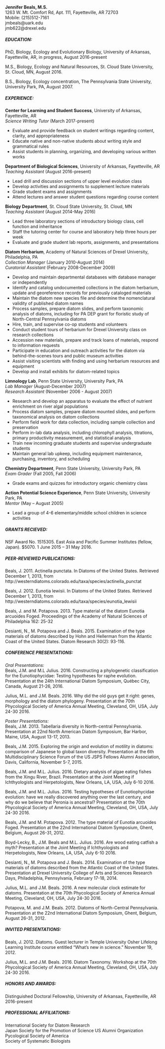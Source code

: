 **Jennifer Beals, M.S.**  
1263 W. Mt. Comfort Rd, Apt. 111, Fayetteville, AR 72703  
Mobile: (215)512-7161  
jmbeals@uark.edu  
jmb622@drexel.edu

##### **EDUCATION:**

 PhD, Biology, Ecology and Evolutionary Biology, University of Arkansas, Fayetteville, AR, in progress, August 2016-present
 
 M.S., Biology, Ecology and Natural Resources, St. Cloud State University, St. Cloud, MN, August 2016.

 B.S., Biology, Ecology concentration, The Pennsylvania State University, University Park, PA, August 2007.

##### **EXPERIENCE:**

**Center for Learning and Student Success**, University of Arkansas, Fayetteville, AR  
*Science Writing Tutor* (March 2017-present)  

* Evaluate and provide feedback on student writings regarding content, clarity, and appropriateness  
* Educate native and non-native students about writing style and grammatical rules  
*	Assist students in planning, organizing, and developing various written works  

**Department of Biological Sciences**, University of Arkansas, Fayetteville, AR   
*Teaching Assistant* (August 2016-present)

* Lead drill and discussion sections of upper level evolution class  
*	Develop activities and assignments to supplement lecture materials  
*	Grade student exams and assignments  
*	Attend lectures and answer student questions regarding course content 

**Biology Department**, St. Cloud State University, St. Cloud, MN  
*Teaching Assistant* (August 2014-May 2016)

* Lead three laboratory sections of introductory biology class, cell function and inheritance  
*	Staff the tutoring center for course and laboratory help three hours per week  
*	Evaluate and grade student lab reports, assignments, and presentations 

**Diatom Herbarium**, Academy of Natural Sciences of Drexel University, Philadelphia, PA  
*Collection Manager* (January 2010-August 2014)  
*Curatorial Assistant* (February 2008-December 2009)  

*	Develop and maintain departmental databases with database manager or independently  
*	Identify and catalog undocumented collections in the diatom herbarium, update and georeference records for previously cataloged materials  
*	Maintain the diatom new species file and determine the nomenclatural validity of published diatom names  
*	Process samples, prepare diatom slides, and perform taxonomic analysis of diatoms, including for PA DEP grant for floristic study of North-Central Pennsylvania diatoms  
*	Hire, train, and supervise co-op students and volunteers  
*	Conduct student tours of herbarium for Drexel University class on research collections  
*	Accession new materials, prepare and track loans of materials, respond to information requests  
*	Participate in education and outreach activities for the diatom via behind-the-scenes tours and public museum activities  
*	Assist visiting scientists with finding and using herbarium resources and equipment   
*	Develop and install exhibits for diatom-related topics

**Limnology Lab**, Penn State University, University Park, PA  
*Lab Manager* (August-December 2007)  
*Research Assistant* (November 2006 - August 2007)  

*	Research and develop an apparatus to evaluate the effect of nutrient enrichment on river algal populations  
*	Process diatom samples, prepare diatom mounted slides, and perform taxonomical analysis on diatom collections  
*	Perform field work for data collection, including sample collection and preservation  
*	Perform in-lab data analysis, including chlorophyll analysis, titrations, primary productivity measurement, and statistical analysis  
*	Train new incoming graduate students and supervise undergraduate students  
*	Maintain general lab upkeep, including equipment maintenance, purchasing, inventory, and scheduling

**Chemistry Department**, Penn State University, University Park, PA  
*Exam Grader* (Fall 2005, Fall 2006)  

*	Grade exams and quizzes for introductory organic chemistry class

**Action Potential Science Experience**, Penn State University, University Park, PA  
*Mentor* (May – August 2005)  

*	Lead a group of 4-6 elementary/middle school children in science activities


##### **GRANTS RECIEVED**:  
NSF Award No. 1515305. East Asia and Pacific Summer Institutes (fellow, Japan). $5070. 1 June 2015 – 31 May 2016.


##### **PEER-REVIEWED PUBLICATIONS:**

Beals, J. 2011. Actinella punctata. In Diatoms of the United States. Retrieved December 1, 2013, from http://westerndiatoms.colorado.edu/taxa/species/actinella_punctat

Beals, J. 2012. Eunotia lewisii. In Diatoms of the United States. Retrieved December 1, 2013, from http://westerndiatoms.colorado.edu/taxa/species/eunotia_lewisii  

Beals, J. and M. Potapova. 2013. Type material of the diatom Eunotia arcuoides Foged. Proceedings of the Academy of Natural Sciences of Philadelphia 162: 25-32

Desianti, N., M. Potapova and J. Beals. 2015. Examination of the type materials of diatoms described by Hohn and Hellerman from the Atlantic Coast of the United States. Diatom Research 30(2): 93-116.


##### **CONFERENCE PRESENTATIONS:**  
*Oral Presentations:*  
Beals, J.M. and M.L Julius. 2016. Constructing a phylogenetic classification for the Eunotiophycidae: Testing hypotheses for raphe evolution. Presentation at the 24th International Diatom Symposium, Québec City, Canada, August 21-26, 2016.

Julius, M.L. and J.M. Beals. 2016. Why did the old guys get it right: genes, morphology and the diatom phylogeny. Presentation at the 70th Phycological Society of America Annual Meeting, Cleveland, OH, USA, July 24-30 2016.

*Poster Presentations:*  
Beals, J.M. 2013. Tabellaria diversity in North-central Pennsylvania. Presentation at 22nd North American Diatom Symposium, Bar Harbor, Maine, USA, August 13-17, 2013.

Beals, J.M. 2015. Exploring the origin and evolution of motility in diatoms: comparison of Japanese to global taxon diversity. Presentation at the 6th Multidisciplinary Science Forum of the US JSPS Fellows Alumni Association, Davis, California, November 5-7, 2015.

Beals, J.M. and M.L. Julius. 2016. Dietary analysis of algae eating fishes from the Xingu River, Brazil. Presentation at the Joint Meeting if Ichthyologists and Herpetologists, New Orleans, LA, USA, July 6-10 2016.

Beals, J.M. and M.L. Julius. 2016. Testing hypotheses of Eunotiophycidae evolution: have we really discovered anything over the last century, and why do we believe that Peronia is ancestral? Presentation at the 70th Phycological Society of America Annual Meeting, Cleveland, OH, USA, July 24-30 2016.

Beals, J.M. and M. Potapova. 2012. The type material of Eunotia arcuoides Foged. Presentation at the 22nd International Diatom Symposium, Ghent, Belgium, August 26-31, 2012.

Boyd-Lecky, B., J.M. Beals and M.L. Julius. 2016. Are wood eating catfish a myth? Presentation at the Joint Meeting if Ichthyologists and Herpetologists, New Orleans, LA, USA, July 6-10 2016.

Desianti, N., M. Potapova and J. Beals. 2014. Examination of the type materials of diatoms described from the Atlantic Coast of the United States. Presentation at Drexel University College of Arts and Sciences Research Days, Philadelphia, Pennsylvania, February 17-18, 2014.  

Julius, M.L. and J.M. Beals. 2016. A new molecular clock estimate for diatoms. Presentation at the 70th Phycological Society of America Annual Meeting, Cleveland, OH, USA, July 24-30 2016.

Potapova, M. and J.M. Beals. 2012. Diatoms of North-Central Pennsylvania. Presentation at the 22nd International Diatom Symposium, Ghent, Belgium, August 26-31, 2012.

##### **INVITED PRESENTATIONS:**  
Beals, J. 2012. Diatoms. Guest lecturer in Temple University Osher Lifelong Learning Institute course entitled “What’s new in science.” November 19, 2012.

Julius, M.L. and J.M. Beals. 2016. Diatom Taxonomy. Workshop at the 70th Phycological Society of America Annual Meeting, Cleveland, OH, USA, July 24-30 2016.

##### **HONORS AND AWARDS:**  
Distinguished Doctoral Fellowship, University of Arkansas, Fayetteville, AR	2016-present

##### **PROFESSIONAL AFFILIATIONS:**  
International Society for Diatom Research  
Japan Society for the Promotion of Science US Alumni Organization  
Pycological Society of America  
Society of Systematic Biologists  

